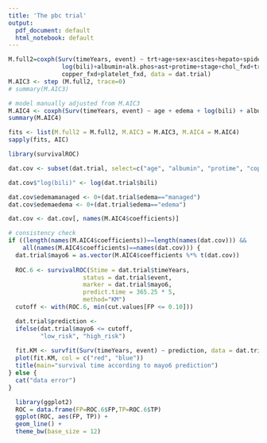 ---
title: 'The pbc trial'
output:
  pdf_document: default
  html_notebook: default
---

```{r}
M.full2=coxph(Surv(timeYears, event) ~ trt+age+sex+ascites+hepato+spiders+edema+
               log(bili)+albumin+alk.phos+ast+protime+stage+chol_fxd+trig_fxd+
               copper_fxd+platelet_fxd, data = dat.trial)
M.AIC3 <- step (M.full2, trace=0)
# summary(M.AIC3)

# model manually adjusted from M.AIC3
M.AIC4 <- coxph(Surv(timeYears, event) ~ age + edema + log(bili) + albumin + protime + copper_fxd, data = dat.trial)
summary(M.AIC4)

fits <- list(M.full2 = M.full2, M.AIC3 = M.AIC3, M.AIC4 = M.AIC4)
sapply(fits, AIC)
```


```{r}
library(survivalROC)

dat.cov <- subset(dat.trial, select=c("age", "albumin", "protime", "copper_fxd"))

dat.cov$"log(bili)" <- log(dat.trial$bili)

dat.cov$edemamanaged <- 0+(dat.trial$edema=="managed")
dat.cov$edemaedema <- 0+(dat.trial$edema=="edema")

dat.cov <- dat.cov[, names(M.AIC4$coefficients)]

# consistency check
if ((length(names(M.AIC4$coefficients))==length(names(dat.cov))) &&
    all(names(M.AIC4$coefficients)==names(dat.cov))) {
  dat.trial$mayo6 = as.vector(M.AIC4$coefficients %*% t(dat.cov))
  
  ROC.6 <- survivalROC(Stime = dat.trial$timeYears,
                     status = dat.trial$event,
                     marker = dat.trial$mayo6,
                     predict.time = 365.25 * 5,
                     method="KM")
  cutoff <- with(ROC.6, min(cut.values[FP <= 0.10]))

  dat.trial$prediction <-
  ifelse(dat.trial$mayo6 <= cutoff,
         "low_risk", "high_risk")
  
  fit.KM <- survfit(Surv(timeYears, event) ~ prediction, data = dat.trial)
  plot(fit.KM, col = c("red", "blue"))
  title(main="survival time according to mayo6 prediction")
} else {
  cat("data error")
}
```


```{r}
  library(ggplot2)
  ROC = data.frame(FP=ROC.6$FP,TP=ROC.6$TP)
  ggplot(ROC, aes(FP, TP)) +
  geom_line() +
  theme_bw(base_size = 12)
```